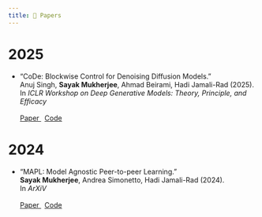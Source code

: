 ```yaml
---
title: 📝 Papers
---
```


<!-- references -->

# 2025

- "CoDe: Blockwise Control for Denoising Diffusion Models."  
Anuj Singh, **Sayak Mukherjee**, Ahmad Beirami, Hadi Jamali-Rad (2025).     
In *ICLR Workshop on Deep Generative Models: Theory, Principle, and Efficacy*     
&nbsp;      
<a class="btn btn-primary btn-sm mr-4" href="https://arxiv.org/abs/2502.00968" style="margin-right:0.5em"> Paper </a> <a class="btn btn-light btn-sm" href="#" style="margin-right:0.5em" disabled> Code </a> 

# 2024

- "MAPL: Model Agnostic Peer-to-peer Learning."     
**Sayak Mukherjee**, Andrea Simonetto, Hadi Jamali-Rad (2024).      
In *ArXiV*       
&nbsp;      
<a class="btn btn-primary btn-sm" href="https://arxiv.org/abs/2403.19792" style="margin-right:0.5em"> Paper </a> <a class="btn btn-light btn-sm" href="https://github.com/SayakMukherjee/MAPL" style="margin-right:0.5em"> Code </a> 